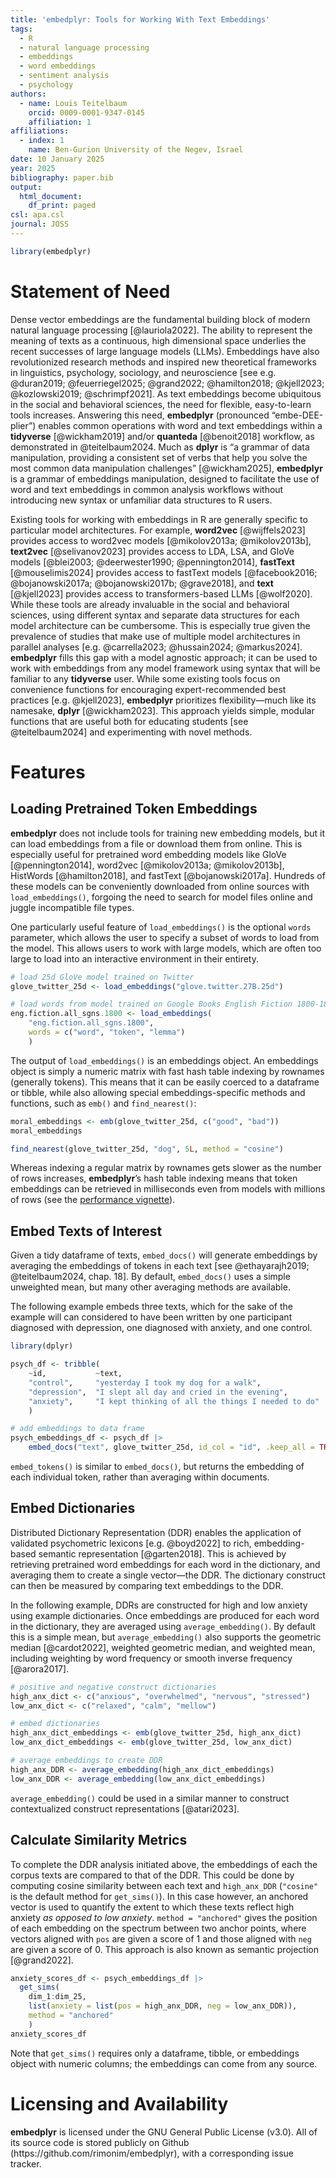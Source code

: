 ```yaml
---
title: 'embedplyr: Tools for Working With Text Embeddings'
tags:
  - R
  - natural language processing
  - embeddings
  - word embeddings
  - sentiment analysis
  - psychology
authors:
  - name: Louis Teitelbaum
    orcid: 0009-0001-9347-0145
    affiliation: 1
affiliations:
  - index: 1
    name: Ben-Gurion University of the Negev, Israel
date: 10 January 2025
year: 2025
bibliography: paper.bib
output:
  html_document:
    df_print: paged
csl: apa.csl
journal: JOSS
---
```


```r
library(embedplyr)
```

# Statement of Need

Dense vector embeddings are the fundamental building block of modern natural language processing [@lauriola2022]. The ability to represent the meaning of texts as a continuous, high dimensional space underlies the recent successes of large language models (LLMs). Embeddings have also revolutionized research methods and inspired new theoretical frameworks in linguistics, psychology, sociology, and neuroscience [see e.g. @duran2019; @feuerriegel2025; @grand2022; @hamilton2018; @kjell2023; @kozlowski2019; @schrimpf2021]. As text embeddings become ubiquitous in the social and behavioral sciences, the need for flexible, easy-to-learn tools increases. Answering this need, **embedplyr** (pronounced "embe-DEE-plier") enables common operations with word and text embeddings within a **tidyverse** [@wickham2019] and/or **quanteda** [@benoit2018] workflow, as demonstrated in @teitelbaum2024. Much as **dplyr** is "a grammar of data manipulation, providing a consistent set of verbs that help you solve the most common data manipulation challenges" [@wickham2025], **embedplyr** is a grammar of embeddings manipulation, designed to facilitate the use of word and text embeddings in common analysis workflows without introducing new syntax or unfamiliar data structures to R users.

Existing tools for working with embeddings in R are generally specific to particular model architectures. For example, **word2vec** [@wijffels2023] provides access to word2vec models [@mikolov2013a; @mikolov2013b], **text2vec** [@selivanov2023] provides access to LDA, LSA, and GloVe models [@blei2003; @deerwester1990; @pennington2014], **fastText** [@mouselimis2024] provides access to fastText models [@facebook2016; @bojanowski2017a; @bojanowski2017b; @grave2018], and **text** [@kjell2023] provides access to transformers-based LLMs [@wolf2020]. While these tools are already invaluable in the social and behavioral sciences, using different syntax and separate data structures for each model architecture can be cumbersome. This is especially true given the prevalence of studies that make use of multiple model architectures in parallel analyses [e.g. @carrella2023; @hussain2024; @markus2024]. **embedplyr** fills this gap with a model agnostic approach; it can be used to work with embeddings from any model framework using syntax that will be familiar to any **tidyverse** user. While some existing tools focus on convenience functions for encouraging expert-recommended best practices [e.g. @kjell2023], **embedplyr** prioritizes flexibility---much like its namesake, **dplyr** [@wickham2023]. This approach yields simple, modular functions that are useful both for educating students [see @teitelbaum2024] and experimenting with novel methods.

# Features

## Loading Pretrained Token Embeddings

**embedplyr** does not include tools for training new embedding models, but it can load embeddings from a file or download them from online. This is especially useful for pretrained word embedding models like GloVe [@pennington2014], word2vec [@mikolov2013a; @mikolov2013b], HistWords [@hamilton2018], and fastText [@bojanowski2017a]. Hundreds of these models can be conveniently downloaded from online sources with `load_embeddings()`, forgoing the need to search for model files online and juggle incompatible file types. 

One particularly useful feature of `load_embeddings()` is the optional `words` parameter, which allows the user to specify a subset of words to load from the model. This allows users to work with large models, which are often too large to load into an interactive environment in their entirety. 

```r
# load 25d GloVe model trained on Twitter
glove_twitter_25d <- load_embeddings("glove.twitter.27B.25d")
```

```r
# load words from model trained on Google Books English Fiction 1800-1810
eng.fiction.all_sgns.1800 <- load_embeddings(
	"eng.fiction.all_sgns.1800",
	words = c("word", "token", "lemma")
	)
```

The output of `load_embeddings()` is an embeddings object. An embeddings object is simply a numeric matrix with fast hash table indexing by rownames (generally tokens). This means that it can be easily coerced to a dataframe or tibble, while also allowing special embeddings-specific methods and functions, such as `emb()` and `find_nearest()`:

```r
moral_embeddings <- emb(glove_twitter_25d, c("good", "bad"))
moral_embeddings

find_nearest(glove_twitter_25d, "dog", 5L, method = "cosine")
```

Whereas indexing a regular matrix by rownames gets slower as the number of rows increases, **embedplyr**'s hash table indexing means that token embeddings can be retrieved in milliseconds even from models with millions of rows (see the [performance vignette](vignettes/performance.html)).

## Embed Texts of Interest

Given a tidy dataframe of texts, `embed_docs()` will generate embeddings by averaging the embeddings of tokens in each text [see @ethayarajh2019; @teitelbaum2024, chap. 18]. By default, `embed_docs()` uses a simple unweighted mean, but many other averaging methods are available.

The following example embeds three texts, which for the sake of the example will can considered to have been written by one participant diagnosed with depression, one diagnosed with anxiety, and one control. 

```r
library(dplyr)

psych_df <- tribble(
    ~id,           ~text,
    "control",     "yesterday I took my dog for a walk",
    "depression",  "I slept all day and cried in the evening",
    "anxiety",     "I kept thinking of all the things I needed to do"
    )

# add embeddings to data frame
psych_embeddings_df <- psych_df |> 
    embed_docs("text", glove_twitter_25d, id_col = "id", .keep_all = TRUE)
```

`embed_tokens()` is similar to `embed_docs()`, but returns the embedding of each individual token, rather than averaging within documents.

## Embed Dictionaries

Distributed Dictionary Representation (DDR) enables the application of validated psychometric lexicons [e.g. @boyd2022] to rich, embedding-based semantic representation [@garten2018]. This is achieved by retrieving pretrained word embeddings for each word in the dictionary, and averaging them to create a single vector---the DDR. The dictionary construct can then be measured by comparing text embeddings to the DDR.

In the following example, DDRs are constructed for high and low anxiety using example dictionaries. Once embeddings are produced for each word in the dictionary, they are averaged using `average_embedding()`. By default this is a simple mean, but `average_embedding()` also supports the geometric median [@cardot2022], weighted geometric median, and weighted mean, including weighting by word frequency or smooth inverse frequency [@arora2017].

```r
# positive and negative construct dictionaries
high_anx_dict <- c("anxious", "overwhelmed", "nervous", "stressed")
low_anx_dict <- c("relaxed", "calm", "mellow")

# embed dictionaries
high_anx_dict_embeddings <- emb(glove_twitter_25d, high_anx_dict)
low_anx_dict_embeddings <- emb(glove_twitter_25d, low_anx_dict)

# average embeddings to create DDR
high_anx_DDR <- average_embedding(high_anx_dict_embeddings)
low_anx_DDR <- average_embedding(low_anx_dict_embeddings)
```

`average_embedding()` could be used in a similar manner to construct contextualized construct representations [@atari2023].

## Calculate Similarity Metrics

To complete the DDR analysis initiated above, the embeddings of each the corpus texts are compared to that of the DDR. This could be done by computing cosine similarity between each text and `high_anx_DDR` (`"cosine"` is the default method for `get_sims()`). In this case however, an anchored vector is used to quantify the extent to which these texts reflect high anxiety _as opposed to low anxiety_. `method = "anchored"` gives the position of each embedding on the spectrum between two anchor points, where vectors aligned with `pos` are given a score of 1 and those aligned with `neg` are given a score of 0. This approach is also known as semantic projection [@grand2022]. 

```r
anxiety_scores_df <- psych_embeddings_df |> 
  get_sims(
    dim_1:dim_25, 
    list(anxiety = list(pos = high_anx_DDR, neg = low_anx_DDR)),
    method = "anchored"
    )
anxiety_scores_df
```

Note that `get_sims()` requires only a dataframe, tibble, or embeddings object with numeric columns; the embeddings can come from any source. 

# Licensing and Availability

**embedplyr** is licensed under the GNU General Public License (v3.0). All of its source code is stored publicly on Github (https://github.com/rimonim/embedplyr), with a corresponding issue tracker.
